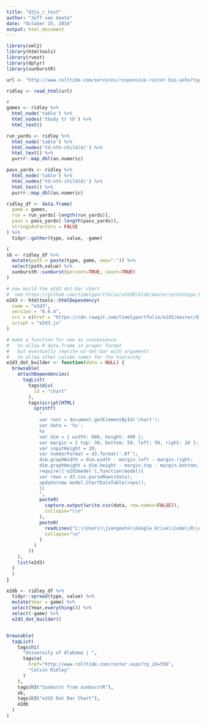 ---
title: "d3js_r_test"
author: "Jeff van Geete"
date: "October 25, 2016"
output: html_document
---

```{r include=FALSE}
library(xml2)
library(htmltools)
library(rvest)
library(dplyr)
library(sunburstR)

url <- "http://www.rolltide.com/services/responsive-roster-bio.ashx?type=stats&rp_id=3153&path=football&year=2016&player_id=0"

ridley <- read_html(url)

# 
games <- ridley %>%
  html_node('table') %>%
  html_nodes('tbody tr th') %>%
  html_text()

run_yards <- ridley %>%
  html_node('table') %>%
  html_nodes('td:nth-child(4)') %>%
  html_text() %>%
  purrr::map_dbl(as.numeric)

pass_yards <- ridley %>%
  html_node('table') %>%
  html_nodes('td:nth-child(8)') %>%
  html_text() %>%
  purrr::map_dbl(as.numeric)

ridley_df <- data.frame(
  game = games,
  run = run_yards[-length(run_yards)],
  pass = pass_yards[-length(pass_yards)],
  stringsAsFactors = FALSE
) %>%
  tidyr::gather(type, value, -game)

(
sb <- ridley_df %>%
  mutate(path = paste(type, game, sep="-")) %>%
  select(path,value) %>%
  sunburstR::sunburst(percent=TRUE, count=TRUE)
)

# now build the e2d3 dot-bar chart
#  see https://github.com/timelyportfolio/e2d3R/blob/master/prototype.R
e2d3 <- htmltools::htmlDependency(
  name = "e2d3",
  version = "0.6.4",
  src = c(href = "https://cdn.rawgit.com/timelyportfolio/e2d3/master/dist/lib"),
  script = "e2d3.js"
)

# make a function for now as convenience
#   to allow R data.frame in proper format
#   but eventually rewrite e2-dot-bar with arguments
#   to allow other column names for the hierarchy
e2d3_dot_builder <- function(data = NULL) {
  browsable(
    attachDependencies(
      tagList(
        tags$div(
          id = "chart"
        ),
        tags$script(HTML(
          sprintf(
            "
            var root = document.getElementById('chart');
            var data = '%s';
            %s
            var dim = { width: 600, height: 400 };
            var margin = { top: 30, bottom: 50, left: 50, right: 20 };
            var inputHeight = 20;
            var numberFormat = d3.format('.0f');
            dim.graphWidth = dim.width - margin.left - margin.right;
            dim.graphHeight = dim.height - margin.top - margin.bottom;
            require(['e2d3model'],function(model){
            var rows = d3.csv.parseRows(data);
            update(new model.ChartDataTable(rows));
            })
            ",
            paste0(
              capture.output(write.csv(data, row.names=FALSE)),
              collapse="\\n"
            ),
            paste0(
              readLines("C:\\Users\\jvangeete\\Google Drive\\Code\\R\\d3js\\dot-bar-chart\\d3.min.js"),
              collapse="\n"
            )
          )
        ))
    ),
    list(e2d3)
  )
  )
}

e2db <- ridley_df %>%
  tidyr::spread(type, value) %>%
  mutate(Year = game) %>%
  select(Year,everything()) %>%
  select(-game) %>%
  e2d3_dot_builder()


browsable(
  tagList(
    tags$h1(
      "University of Alabama | ",
      tags$a(
        href="http://www.rolltide.com/roster.aspx?rp_id=556",
        "Calvin Ridley"
      )
    ),
    tags$h3("Sunburst from sunburstR"),
    sb,
    tags$h3("e2d3 Dot Bar Chart"),
    e2db
  )
)
```
